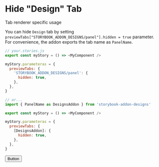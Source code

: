 

<Meta title="Docs/Advanced Usage/Configure Tab" />

# Hide "Design" Tab

<Subtitle>Tab renderer specific usage</Subtitle>

You can hide `Design` tab by setting `previewTabs["STORYBOOK_ADDON_DESIGNS/panel"].hidden = true` parameter. For convenience, the addon exports the tab name as `PanelName`.

```js
// your.stories.js
export const myStory = () => <MyComponent />

myStory.parameteras = {
  previewTabs: {
    'STORYBOOK_ADDON_DESIGNS/panel': {
      hidden: true,
    },
  },
}

// or...
import { PanelName as DesignsAddon } from 'storybook-addon-designs'

export const myStory = () => <MyComponent />

myStory.parameteras = {
  previewTabs: {
    [DesignsAddon]: {
      hidden: true,
    },
  },
}
```

<Canvas>
  <Story
    name="Sample"
    parameters={{
      viewMode: 'docs',
      previewTabs: { [PanelName]: { hidden: true } },
    }}
  >
    <button>Button</button>
  </Story>
</Canvas>
